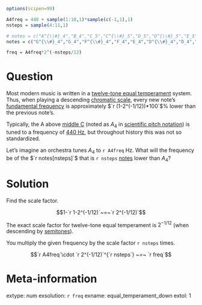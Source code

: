 ```r
options(scipen=99)

A4freq = 440 + sample(1:10,1)*sample(c(-1,1),1)
nsteps = sample(4:11,1)

# notes = c("A^{\\#}_4","B_4","C_5","C^{\\#}_5","D_5","D^{\\#}_5","E_5","F_5","F^{\\#}_5","G_5","G^{\\#}_5")
notes = c("G^{\\#}_4","G_4","F^{\\#}_4","F_4","E_4","D^{\\#}_4","D_4","C^{\\#}_4","C_4","B_3","A^{\\#}_3")

freq = A4freq*2^(-nsteps/12)

```

Question
========

Most modern music is written in a [twelve-tone equal temperament](https://en.wikipedia.org/wiki/Equal_temperament#Mathematics) system. Thus, when playing a descending [chromatic scale](https://en.wikipedia.org/wiki/Chromatic_scale), every new note's [fundamental frequency](https://en.wikipedia.org/wiki/Fundamental_frequency) is approximately $`r (1-2^(-1/12))*100`$% lower than the previous note's.

Typically, the A above [middle C](https://en.wikipedia.org/wiki/C_(musical_note)#Middle_C) (noted as $A_4$ in [scientific pitch notation](https://en.wikipedia.org/wiki/Scientific_pitch_notation)) is tuned to a frequency of [440 Hz](https://en.wikipedia.org/wiki/A440_(pitch_standard)), but throughout history this was not so standardized.

Let's imagine an orchestra tunes $A_4$ to `r A4freq` Hz. What will the frequency be of the $`r notes[nsteps]`$ that is `r nsteps` [notes](https://en.wikipedia.org/wiki/Semitone) lower than $A_4$?



Solution
========

Find the scale factor.

$$1-`r 1-2^(-1/12)`~=~`r 2^(-1/12)`$$



The exact scale factor for twelve-tone equal temperament is $2^{-1/12}$ (when descending by [semitones](https://en.wikipedia.org/wiki/Semitone)). 

You multiply the given frequency by the scale factor `r nsteps` times.

$$`r A4freq`\cdot `r 2^(-1/12)`^{`r nsteps`} ~=~ `r freq`$$



Meta-information
============
extype: num
exsolution: `r freq`
exname: equal_temperament_down
extol: 1